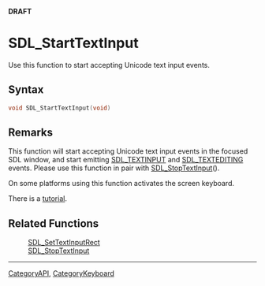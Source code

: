 <span color="red">'''DRAFT'''</span>

= SDL_StartTextInput =
Use this function to start accepting Unicode text input events.


== Syntax ==
<syntaxhighlight lang='c++'>
void SDL_StartTextInput(void)
</syntaxhighlight>

== Remarks ==

This function will start accepting Unicode text input events in the focused SDL window, and start emitting [[SDL_TextInputEvent|SDL_TEXTINPUT]] and [[SDL_TextEditingEvent|SDL_TEXTEDITING]] events.
Please use this function in pair with [[SDL_StopTextInput]]().

On some platforms using this function activates the screen keyboard.

There is a [[Tutorials/TextInput|tutorial]].

== Related Functions ==
:[[SDL_SetTextInputRect]]
:[[SDL_StopTextInput]]

----
[[CategoryAPI]], [[CategoryKeyboard]]
